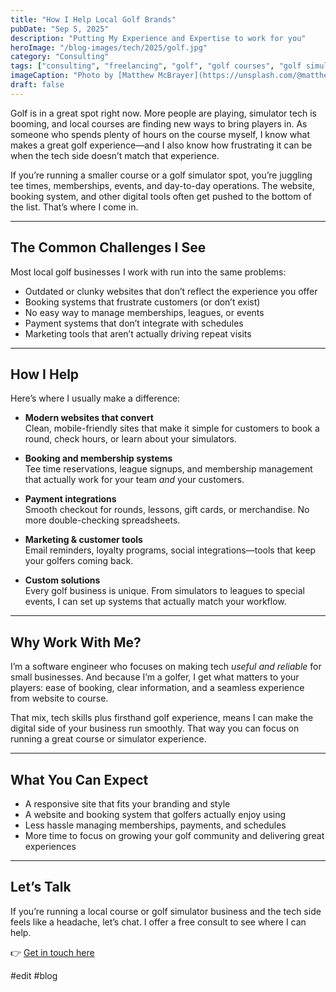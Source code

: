 ```yaml
---
title: "How I Help Local Golf Brands"
pubDate: "Sep 5, 2025"
description: "Putting My Experience and Expertise to work for you"
heroImage: "/blog-images/tech/2025/golf.jpg"
category: "Consulting"
tags: ["consulting", "freelancing", "golf", "golf courses", "golf simulators"]
imageCaption: "Photo by [Matthew McBrayer](https://unsplash.com/@matthewwmcb?utm_content=creditCopyText&utm_medium=referral&utm_source=unsplash) on [Unsplash](https://unsplash.com/photos/green-grass-field-near-green-trees-under-white-sky-during-daytime-fZL3EN4aJUI?utm_content=creditCopyText&utm_medium=referral&utm_source=unsplash)"
draft: false
---
```


Golf is in a great spot right now. More people are playing, simulator tech is booming, and local courses are finding new ways to bring players in. As someone who spends plenty of hours on the course myself, I know what makes a great golf experience—and I also know how frustrating it can be when the tech side doesn’t match that experience.  

If you’re running a smaller course or a golf simulator spot, you’re juggling tee times, memberships, events, and day-to-day operations. The website, booking system, and other digital tools often get pushed to the bottom of the list. That’s where I come in.  

---

## The Common Challenges I See

Most local golf businesses I work with run into the same problems:

- Outdated or clunky websites that don’t reflect the experience you offer  
- Booking systems that frustrate customers (or don’t exist)  
- No easy way to manage memberships, leagues, or events  
- Payment systems that don’t integrate with schedules  
- Marketing tools that aren’t actually driving repeat visits  

---

## How I Help

Here’s where I usually make a difference:

- **Modern websites that convert**  
  Clean, mobile-friendly sites that make it simple for customers to book a round, check hours, or learn about your simulators.  

- **Booking and membership systems**  
  Tee time reservations, league signups, and membership management that actually work for your team *and* your customers.  

- **Payment integrations**  
  Smooth checkout for rounds, lessons, gift cards, or merchandise. No more double-checking spreadsheets.  

- **Marketing & customer tools**  
  Email reminders, loyalty programs, social integrations—tools that keep your golfers coming back.  

- **Custom solutions**  
  Every golf business is unique. From simulators to leagues to special events, I can set up systems that actually match your workflow.  

---

## Why Work With Me?

I’m a software engineer who focuses on making tech *useful and reliable* for small businesses. And because I’m a golfer, I get what matters to your players: ease of booking, clear information, and a seamless experience from website to course.  

That mix, tech skills plus firsthand golf experience, means I can make the digital side of your business run smoothly. That way you can focus on running a great course or simulator experience.  

---

## What You Can Expect

- A responsive site that fits your branding and style
- A website and booking system that golfers actually enjoy using  
- Less hassle managing memberships, payments, and schedules  
- More time to focus on growing your golf community and delivering great experiences  

---

## Let’s Talk

If you’re running a local course or golf simulator business and the tech side feels like a headache, let’s chat. I offer a free consult to see where I can help.  

👉 [Get in touch here](/contact)

#edit #blog